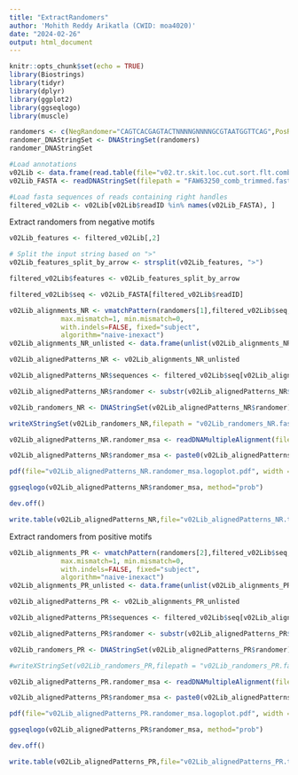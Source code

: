 ```yaml
---
title: "ExtractRandomers"
author: 'Mohith Reddy Arikatla (CWID: moa4020)'
date: "2024-02-26"
output: html_document
---
```


```r
knitr::opts_chunk$set(echo = TRUE)
library(Biostrings)
library(tidyr)
library(dplyr)
library(ggplot2)
library(ggseqlogo)
library(muscle)
```

```r
randomers <- c(NegRandomer="CAGTCACGAGTACTNNNNGNNNNGCGTAATGGTTCAG",PosRandomer="GTAGTACACTGCCACNNNNGNNNNTTACTTCGCGATCG")
randomer_DNAStringSet <- DNAStringSet(randomers)
randomer_DNAStringSet
```
```r
#Load annotations
v02Lib <- data.frame(read.table(file="v02.tr.skit.loc.cut.sort.flt.comb.append.tsv",col.names = c("readID","featureString")))
v02Lib_FASTA <- readDNAStringSet(filepath = "FAW63250_comb_trimmed.fasta")

#Load fasta sequences of reads containing right handles
filtered_v02Lib <- v02Lib[v02Lib$readID %in% names(v02Lib_FASTA), ]
```

Extract randomers from negative motifs

```r
v02Lib_features <- filtered_v02Lib[,2]

# Split the input string based on ">"
v02Lib_features_split_by_arrow <- strsplit(v02Lib_features, ">")

filtered_v02Lib$features <- v02Lib_features_split_by_arrow

filtered_v02Lib$seq <- v02Lib_FASTA[filtered_v02Lib$readID]

v02Lib_alignments_NR <- vmatchPattern(randomers[1],filtered_v02Lib$seq, 
             max.mismatch=1, min.mismatch=0,
             with.indels=FALSE, fixed="subject",
             algorithm="naive-inexact")
v02Lib_alignments_NR_unlisted <- data.frame(unlist(v02Lib_alignments_NR))

v02Lib_alignedPatterns_NR <- v02Lib_alignments_NR_unlisted

v02Lib_alignedPatterns_NR$sequences <- filtered_v02Lib$seq[v02Lib_alignedPatterns_NR$names]

v02Lib_alignedPatterns_NR$randomer <- substr(v02Lib_alignedPatterns_NR$sequences,v02Lib_alignedPatterns_NR$start,v02Lib_alignedPatterns_NR$end)

v02Lib_randomers_NR <- DNAStringSet(v02Lib_alignedPatterns_NR$randomer)

writeXStringSet(v02Lib_randomers_NR,filepath = "v02Lib_randomers_NR.fasta")

v02Lib_alignedPatterns_NR.randomer_msa <- readDNAMultipleAlignment(filepath = "v02Lib_randomers_NR_msa.fasta")

v02Lib_alignedPatterns_NR$randomer_msa <- paste0(v02Lib_alignedPatterns_NR.randomer_msa)

pdf(file="v02Lib_alignedPatterns_NR.randomer_msa.logoplot.pdf", width = 10, height=4)

ggseqlogo(v02Lib_alignedPatterns_NR$randomer_msa, method="prob")

dev.off()

write.table(v02Lib_alignedPatterns_NR,file="v02Lib_alignedPatterns_NR.tsv",sep="\t",quote = FALSE,col.names = FALSE)
```

Extract randomers from positive motifs

```r

v02Lib_alignments_PR <- vmatchPattern(randomers[2],filtered_v02Lib$seq, 
             max.mismatch=1, min.mismatch=0,
             with.indels=FALSE, fixed="subject",
             algorithm="naive-inexact")
v02Lib_alignments_PR_unlisted <- data.frame(unlist(v02Lib_alignments_PR))

v02Lib_alignedPatterns_PR <- v02Lib_alignments_PR_unlisted

v02Lib_alignedPatterns_PR$sequences <- filtered_v02Lib$seq[v02Lib_alignedPatterns_PR$names]

v02Lib_alignedPatterns_PR$randomer <- substr(v02Lib_alignedPatterns_PR$sequences,v02Lib_alignedPatterns_PR$start,v02Lib_alignedPatterns_PR$end)

v02Lib_randomers_PR <- DNAStringSet(v02Lib_alignedPatterns_PR$randomer)

#writeXStringSet(v02Lib_randomers_PR,filepath = "v02Lib_randomers_PR.fasta")

v02Lib_alignedPatterns_PR.randomer_msa <- readDNAMultipleAlignment(filepath = "v02Lib_randomers_PR_msa.fasta")

v02Lib_alignedPatterns_PR$randomer_msa <- paste0(v02Lib_alignedPatterns_PR.randomer_msa)

pdf(file="v02Lib_alignedPatterns_PR.randomer_msa.logoplot.pdf", width = 10, height=4)

ggseqlogo(v02Lib_alignedPatterns_PR$randomer_msa, method="prob")

dev.off()

write.table(v02Lib_alignedPatterns_PR,file="v02Lib_alignedPatterns_PR.tsv",sep="\t",quote = FALSE,col.names = FALSE)
```